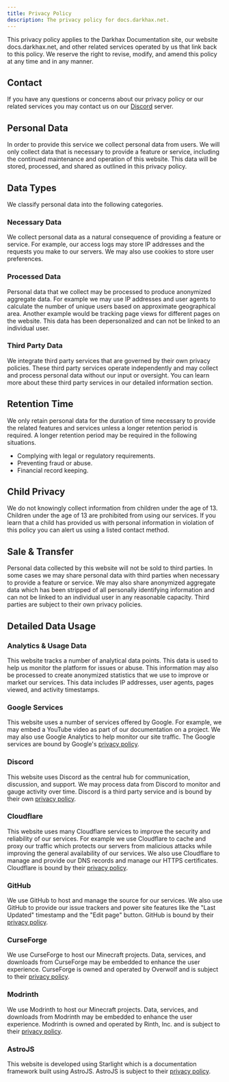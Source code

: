 ```yaml
---
title: Privacy Policy
description: The privacy policy for docs.darkhax.net.
---
```


This privacy policy applies to the Darkhax Documentation site, our website docs.darkhax.net, and other related services
operated by us that link back to this policy. We reserve the right to revise, modify, and amend this policy at any time
and in any manner.

## Contact
If you have any questions or concerns about our privacy policy or our related services you may contact us on our
[Discord](https://discord.darkhax.net) server.

## Personal Data
In order to provide this service we collect personal data from users. We will only collect data that is necessary to
provide a feature or service, including the continued maintenance and operation of this website. This data will be
stored, processed, and shared as outlined in this privacy policy.

## Data Types
We classify personal data into the following categories.

### Necessary Data
We collect personal data as a natural consequence of providing a feature or service. For example, our access logs may
store IP addresses and the requests you make to our servers. We may also use cookies to store user preferences.

### Processed Data
Personal data that we collect may be processed to produce anonymized aggregate data. For example we may use IP addresses
and user agents to calculate the number of unique users based on approximate geographical area. Another example would be
tracking page views for different pages on the website. This data has been depersonalized and can not be linked to an
individual user.

### Third Party Data
We integrate third party services that are governed by their own privacy policies. These third party services operate
independently and may collect and process personal data without our input or oversight. You can learn more about these
third party services in our detailed information section.

## Retention Time
We only retain personal data for the duration of time necessary to provide the related features and services unless a
longer retention period is required. A longer retention period may be required in the following situations.

- Complying with legal or regulatory requirements.
- Preventing fraud or abuse.
- Financial record keeping.

## Child Privacy
We do not knowingly collect information from children under the age of 13. Children under the age of 13 are prohibited
from using our services. If you learn that a child has provided us with personal information in violation of this policy
you can alert us using a listed contact method.

## Sale & Transfer
Personal data collected by this website will not be sold to third parties. In some cases we may share personal data with
third parties when necessary to provide a feature or service. We may also share anonymized aggregate data which has been
stripped of all personally identifying information and can not be linked to an individual user in any reasonable
capacity. Third parties are subject to their own privacy policies.

## Detailed Data Usage

### Analytics & Usage Data
This website tracks a number of analytical data points. This data is used to help us monitor the platform for issues or
abuse. This information may also be processed to create anonymized statistics that we use to improve or market our
services. This data includes IP addresses, user agents, pages viewed, and activity timestamps.

### Google Services
This website uses a number of services offered by Google. For example, we may embed a YouTube video as part of our
documentation on a project. We may also use Google Analytics to help monitor our site traffic. The Google services are
bound by Google's [privacy policy](https://policies.google.com/privacy).

### Discord
This website uses Discord as the central hub for communication, discussion, and support. We may process data from
Discord to monitor and gauge activity over time. Discord is a third party service and is bound by their own
[privacy policy](https://discord.com/privacy).

### Cloudflare
This website uses many Cloudflare services to improve the security and reliability of our services. For example we use
Cloudflare to cache and proxy our traffic which protects our servers from malicious attacks while improving the general
availability of our services. We also use Cloudflare to manage and provide our DNS records and manage our HTTPS
certificates. Cloudflare is bound by their [privacy policy](https://www.cloudflare.com/en-ca/privacypolicy/).

### GitHub
We use GitHub to host and manage the source for our services. We also use GitHub to provide our issue trackers and power
site features like the "Last Updated" timestamp and the "Edit page" button. GitHub is bound by their
[privacy policy](https://docs.github.com/en/site-policy/privacy-policies/github-general-privacy-statement).

### CurseForge
We use CurseForge to host our Minecraft projects. Data, services, and downloads from CurseForge may be embedded to
enhance the user experience. CurseForge is owned and operated by Overwolf and is subject to their
[privacy policy](https://www.overwolf.com/legal/privacy/).

### Modrinth
We use Modrinth to host our Minecraft projects. Data, services, and downloads from Modrinth may be embedded to enhance
the user experience. Modrinth is owned and operated by Rinth, Inc. and is subject to their
[privacy policy](https://modrinth.com/legal/privacy).

### AstroJS
This website is developed using Starlight which is a documentation framework built using AstroJS. AstroJS is subject to
their [privacy policy](https://astro.build/privacy/).